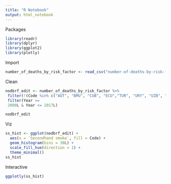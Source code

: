 ```yaml
---
title: "R Notebook"
output: html_notebook
---
```



Packages
```r
library(readr)
library(dplyr)
library(ggplot2)
library(plotly)
```


Import
```r
number_of_deaths_by_risk_factor <- read_csv("number-of-deaths-by-risk-factor.csv") %>% filter(grepl("U", Code))
```


Clean
```r
nodbrf_edit <- number_of_deaths_by_risk_factor %>%
 filter(!(Code %in% c("AUT", "BMU", "CUB", "ECU","TUR", "URY", "UZB", "VUT"))) %>%
 filter(Year >= 
 2000L & Year <= 2017L)

nodbrf_edit
```


Viz
```r
ss_hist <- ggplot(nodbrf_edit) +
  aes(x = `Secondhand smoke`, fill = Code) +
  geom_histogram(bins = 30L) +
  scale_fill_hue(direction = 1) +
  theme_minimal()
ss_hist
```


Interactive
```r
ggplotly(ss_hist)
```

